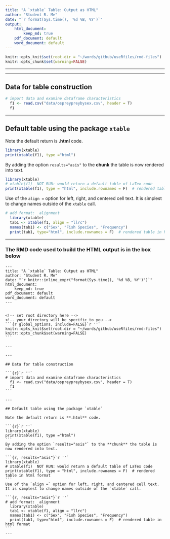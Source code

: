 ```yaml
---
title: "A `xtable` Table: Output as HTML"
author: "Student R. Me"
date: "`r format(Sys.time(), '%d %B, %Y')`"
output: 
    html_document:
        keep_md: true
    pdf_document: default
    word_document: default
---
```



<!-- set root directory here --> 
<!-- your directory will be specific to you -->
```r
knitr::opts_knit$set(root.dir = "~/words/github/useRfiles/rmd-files")
knitr::opts_chunk$set(warning=FALSE)
```

---

---

## Data for table construction

```r
# import data and examine dataframe characteristics
  f1 <- read.csv("data/ospreypreybysex.csv", header = T)
  f1
```

---

## Default table using the package `xtable`

Note the default return is **.html** code.

```r
library(xtable)
print(xtable(f1), type ="html")
```

By adding the option `results="asis"` to the **chunk** the table is now rendered into text.

```r
library(xtable)
# xtable(f1)  NOT RUN: would return a default table of LaTex code
print(xtable(f1), type = "html", include.rownames = F)  # rendered table in html format
```

Use of the `align =` option for left, right, and centered cell text.  It is simplest to change names outside of the `xtable` call.

```r
# add format:  alignment
  library(xtable)
  tab1 <- xtable(f1, align = "llrc")
  names(tab1) <- c("Sex", "Fish Species", "Frequency")
  print(tab1, type="html", include.rownames = F)  # rendered table in html format
```

---

### The RMD code used to build the HTML output is in the box below

    ---
    title: "A `xtable` Table: Output as HTML"
    author: "Student R. Me"
    date: "`r knitr::inline_expr("format(Sys.time(), '%d %B, %Y')")`"
    html_document:
        keep_md: true
    pdf_document: default
    word_document: default 
    ---
    
    
    <!-- set root directory here --> 
    <!-- your directory will be specific to you -->
    ```{r global_options, include=FALSE}`r ''`
    knitr::opts_knit$set(root.dir = "~/words/github/useRfiles/rmd-files")
    knitr::opts_chunk$set(warning=FALSE)
    ```
    
    ---
    
    ---
    
    ## Data for table construction
    
    ```{r}`r ''`
    # import data and examine dataframe characteristics
      f1 <- read.csv("data/ospreypreybysex.csv", header = T)
      f1
    ```
    
    ---
    
    ## Default table using the package `xtable`
    
    Note the default return is **.html** code.
    
    ```{r}`r ''`
    library(xtable)
    print(xtable(f1), type ="html")
    ```
    By adding the option `results="asis"` to the **chunk** the table is now rendered into text.

    ```{r, results="asis"}`r ''`
    library(xtable)
    # xtable(f1)  NOT RUN: would return a default table of LaTex code
    print(xtable(f1), type = "html", include.rownames = F)  # rendered table in html format
    ```
    Use of the `align =` option for left, right, and centered cell text.  It is simplest to change names outside of the `xtable` call.

    ```{r, results="asis"}`r ''`
    # add format:  alignment
      library(xtable)
      tab1 <- xtable(f1, align = "llrc")
      names(tab1) <- c("Sex", "Fish Species", "Frequency")
      print(tab1, type="html", include.rownames = F)  # rendered table in html format
    ```
    ---

